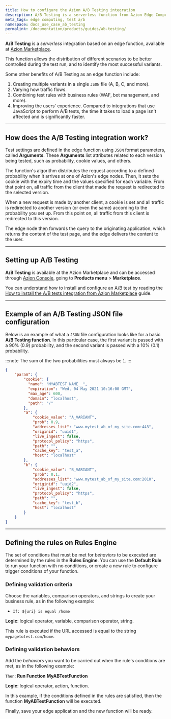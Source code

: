 ```yaml
---
title: How to configure the Azion A/B Testing integration
description: A/B Testing is a serverless function from Azion Edge Computing Platform for A/B Tests.
meta_tags: edge computing, test a/b
namespace: docs_use_case_ab_testing
permalink: /documentation/products/guides/ab-testing/
---
```


**A/B Testing** is a *serverless* integration based on an edge function, available at [Azion Marketplace](/en/documentation/products/marketplace/).

This function allows the distribution of different scenarios to be better controlled during the test run, and to identify the most successful variants.

Some other benefits of A/B Testing as an edge function include:

1. Creating multiple variants in a single `JSON` file (A, B, C, and more).
2. Varying how traffic flows.
3. Combining test rules with business rules (WAF, bot management, and more).
4. Improving the users' experience. Compared to integrations that use JavaScript to perform A/B tests, the time it takes to load a page isn't affected and is significantly faster.

---

## How does the A/B Testing integration work?

Test settings are defined in the edge function using `JSON` format parameters, called **Arguments**. These **Arguments** list attributes related to each version being tested, such as probability, cookie values, and others.

The function's algorithm distributes the request according to a defined probability when it arrives at one of Azion's edge nodes. Then, it sets the cookie with the expiry time and the values specified for each variable. From that point on, all traffic from the client that made the request is redirected to the selected version.

When a new request is made by another client, a cookie is set and all traffic is redirected to another version (or even the same) according to the probability you set up. From this point on, all traffic from this client is redirected to this version.

The edge node then forwards the query to the originating application, which returns the content of the test page, and the edge delivers the content to the user.

---

## Setting up A/B Testing

**A/B Testing** is available at the Azion Marketplace and can be accessed through [Azion Console](https://console.azion.com), going to **Products menu** > **Marketplace**.

You can understand how to install and configure an A/B test by reading the [How to install the A/B tests integration from Azion Marketplace](/en/documentation/products/guides/ab-testing-marketplace/) guide.

---

## Example of an A/B Testing JSON file configuration

Below is an example of what a `JSON` file configuration looks like for a basic **A/B Testing function**. In this particular case, the first variant is passed with a 90% (0.9) probability, and the second variant is passed with a 10% (0.1) probability.

:::note
The sum of the two probabilities must always be `1`.
:::

```json
{
	"param": {
		"cookie": {
          "name": "MYABTEST_NAME__",
          "expiration": "Wed, 04 May 2021 10:16:00 GMT",
          "max_age": 600,
          "domain": "localhost",
          "path": "/"
		},
        "a": {
            "cookie_value": "A_VARIANT",
            "prob": 0.9,
            "addresses_list": "www.mytest_ab_of_my_site.com:443",
            "originid": "uuid1",
            "live_ingest": false,
            "protocol_policy": "https",
            "path": "",
            "cache_key": "test_a",
            "host": "localhost"
        },
        "b": {
            "cookie_value": "B_VARIANT",
            "prob": 0.1,
            "addresses_list": "www.mytest_ab_of_my_site.com:2010",
            "originid": "uuid2",
            "live_ingest": false,
            "protocol_policy": "https",
            "path": "",
            "cache_key": "test_b",
            "host": "localhost"
        }
	}
}
```

---

## Defining the rules on Rules Engine

The set of conditions that must be met for *behaviors* to be executed are determined by the rules in the **Rules Engine**. You can use the **Default Rule** to run your function with no conditions, or create a new rule to configure trigger conditions of your function.

### Defining validation criteria

Choose the variables, comparison operators, and strings to create your business rule, as in the following example:

- `If: ${uri} is equal /home`

**Logic**: logical operator, variable, comparison operator, string.

This rule is executed if the URL accessed is equal to the string `mypagetotest.com/home`.

### Defining validation behaviors

Add the *behaviors* you want to be carried out when the rule's conditions are met, as in the following example:

`Then`: **Run Function** **MyABTestFunction**

**Logic**: logical operator, action, function.

In this example, if the conditions defined in the rules are satisfied, then the function **MyABTestFunction** will be executed.

Finally, save your edge application and the new function will be ready.


<LinkButton link="/en/documentation/products/guides/ab-testing-marketplace/" label="go to A/B Test guide" severity="secondary" /> 





